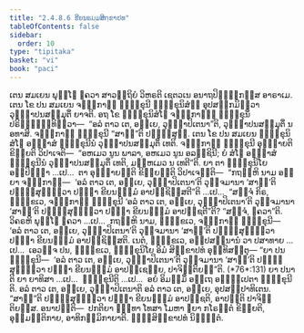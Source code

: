 ```yaml
---
title: "2.4.8.6 ຂີຍນຘມ຺ມສິກ຺ຂາປທ"
tableOfContents: false
sidebar:
  order: 10
type: "tipitaka"
basket: "vi"
book: "paci"
---
```



<DynamicBreadcrumb />

<Division number="1146" book="paci">

<Paragraph number="3354" book="paci">
ເຕນ ສມເຍນ ພຸທ຺ໂຘ ຠຄວາ ສາວຕ຺ຖິຍໍ ວິຫຣຕິ ເຊຕວເນ ອນາຖປິຓ຺ຑິກສ຺ສ ອາຣາເມ. ເຕນ ໂຂ ປນ ສມເຍນ ຈຓ຺ຑກາຬີ ຠິກ຺ຂຸນີ ຠິກ຺ຂຸນິສໍຆໍ ອຸປສງ຺ກມິຕ຺ວາ ວຸຏ຺ຐາປນສມ຺ມຸຕິໍ ຍາຈຕິ. ອຖ ໂຂ ຠິກ຺ຂຸນິສໍໂຆ ຈຓ຺ຑກາຬິໍ ຠິກ຺ຂຸນິໍ ປຣິຈ຺ຉິນ຺ທິຕ຺ວາ—  “ອລໍ ຕາວ ເຕ, ອຍ຺ເຍ, ວຸຏ຺ຐາປິເຕນາ”ຕິ, ວຸຏ຺ຐາປນສມ຺ມຸຕິໍ ນ ອທາສິ. ຈຓ຺ຑກາຬີ ຠິກ຺ຂຸນີ “ສາຘູ”ຕິ ປຏິສ຺ສຸຓິ. ເຕນ ໂຂ ປນ ສມເຍນ ຠິກ຺ຂຸນິສໍໂຆ ອຎ຺ຎາສໍ ຠິກ຺ຂຸນີນໍ ວຸຏ຺ຐາປນສມ຺ມຸຕິໍ ເທຕິ. ຈຓ຺ຑກາຬີ ຠິກ຺ຂຸນີ ອຸຊ຺ຌາຍຕິ ຂິຍ຺ຍຕິ ວິປາເຈຕິ—  “ອຫເມວ ນູນ ພາລາ, ອຫເມວ ນູນ ອລຊ຺ຊິນີ; ຍໍ ສໍໂຆ ອຎ຺ຎາສໍ ຠິກ຺ຂຸນີນໍ ວຸຏ຺ຐາປນສມ຺ມຸຕິໍ ເທຕິ, ມຍ຺ຫເມວ ນ ເທຕີ”ຕິ.
</Paragraph>

<Paragraph number="3355" book="paci">
ຍາ ຕາ ຠິກ຺ຂຸນິໂຍ ອປ຺ປິຈ຺ຉາ …ເປ…  ຕາ ອຸຊ຺ຌາຍນ຺ຕິ ຂິຍ຺ຍນ຺ຕິ ວິປາເຈນ຺ຕິ—  “ກຖຎ຺ຫິ ນາມ ອຍ຺ຍາ ຈຓ຺ຑກາຬີ—  ‘ອລໍ ຕາວ ເຕ, ອຍ຺ເຍ, ວຸຏ຺ຐາປິເຕນາ’ຕິ ວຸຈ຺ຈມານາ ‘ສາຘູ’ຕິ ປຏິສ຺ສຸຓິຕ຺ວາ ປຈ຺ຉາ ຂີຍນຘມ຺ມໍ ອາປຊ຺ຊິສ຺ສຕີ”ຕິ …ເປ…  “ສຈ຺ຈໍ ກິຣ, ຠິກ຺ຂເວ, ຈຓ຺ຑກາຬີ ຠິກ຺ຂຸນີ ‘ອລໍ ຕາວ ເຕ, ອຍ຺ເຍ, ວຸຏ຺ຐາປິເຕນາ’ຕິ ວຸຈ຺ຈມານາ ‘ສາຘູ’ຕິ ປຏິສ຺ສຸຓິຕ຺ວາ ປຈ຺ຉາ ຂີຍນຘມ຺ມໍ ອາປຊ຺ຊຕີ”ຕິ? “ສຈ຺ຈໍ, ຠຄວາ”ຕິ. ວິຄຣຫິ ພຸທ຺ໂຘ ຠຄວາ …ເປ…  ກຖຎ຺ຫິ ນາມ, ຠິກ຺ຂເວ, ຈຓ຺ຑກາຬີ ຠິກ຺ຂຸນີ—  ‘ອລໍ ຕາວ ເຕ, ອຍ຺ເຍ, ວຸຏ຺ຐາປິເຕນາ’ຕິ ວຸຈ຺ຈມານາ ‘ສາຘູ’ຕິ ປຏິສ຺ສຸຓິຕ຺ວາ ປຈ຺ຉາ ຂີຍນຘມ຺ມໍ ອາປຊ຺ຊິສ຺ສຕິ. ເນຕໍ, ຠິກ຺ຂເວ, ອປ຺ປສນ຺ນານໍ ວາ ປສາທາຍ …ເປ…  ເອວຎ຺ຈ ປນ, ຠິກ຺ຂເວ, ຠິກ຺ຂຸນິໂຍ ອິມໍ ສິກ຺ຂາປທໍ ອຸທ຺ທິສນ຺ຕຸ—
</Paragraph>

</Division>
<Division number="1147" book="paci">

<Paragraph number="3356" book="paci">
<Emphasis>“ຍາ ປນ ຠິກ຺ຂຸນີ—  ‘ອລໍ ຕາວ ເຕ, ອຍ຺ເຍ, ວຸຏ຺ຐາປິເຕນາ’ຕິ ວຸຈ຺ຈມານາ ‘ສາຘູ’ຕິ ປຏິສ຺ສຸຓິຕ຺ວາ ປຈ຺ຉາ ຂີຍນຘມ຺ມໍ ອາປຊ຺ເຊຍ຺ຍ, ປາຈິຕ຺ຕິຍນ຺”</Emphasis>ຕິ. (*76*:<Emphasis>131</Emphasis>)
</Paragraph>

</Division>
<Division number="1148" book="paci">

<Paragraph number="3357" book="paci">
<Emphasis>ຍາ ປນາ</Emphasis>ຕິ ຍາ ຍາທິສາ …ເປ…  <Emphasis>ຠິກ຺ຂຸນີ</Emphasis>ຕິ …ເປ…  ອຍໍ ອິມສ຺ມິໍ ອຕ຺ເຖ ອຘິປ຺ເປຕາ ຠິກ຺ຂຸນີຕິ.
</Paragraph>

<Paragraph number="3358" book="paci">
<Emphasis>ອລໍ ຕາວ ເຕ, ອຍ຺ເຍ, ວຸຏ຺ຐາປິເຕນາ</Emphasis>ຕິ ອລໍ ຕາວ ເຕ, ອຍ຺ເຍ, ອຸປສມ຺ປາທິເຕນ. “ສາຘູ”ຕິ ປຏິສ຺ສຸຓິຕ຺ວາ ປຈ຺ຉາ ຂີຍນຘມ຺ມໍ ອາປຊ຺ຊຕິ, ອາປຕ຺ຕິ ປາຈິຕ຺ຕິຍສ຺ສ.
</Paragraph>

</Division>
<Division number="1149" book="paci">

<Paragraph number="3359" book="paci">
ອນາປຕ຺ຕິ—  ປກຕິຍາ ຉນ຺ທາ ໂທສາ ໂມຫາ ຠຍາ ກໂຣນ຺ຕໍ ຂິຍ຺ຍຕິ, ອຸມ຺ມຕ຺ຕິກາຍ, ອາທິກມ຺ມິກາຍາຕິ.

</Paragraph>
</Division>

<Paragraph number="3360" type="center" book="paci">
ຉຏ຺ຐສິກ຺ຂາປທໍ ນິຏ຺ຐິຕໍ.
</Paragraph>